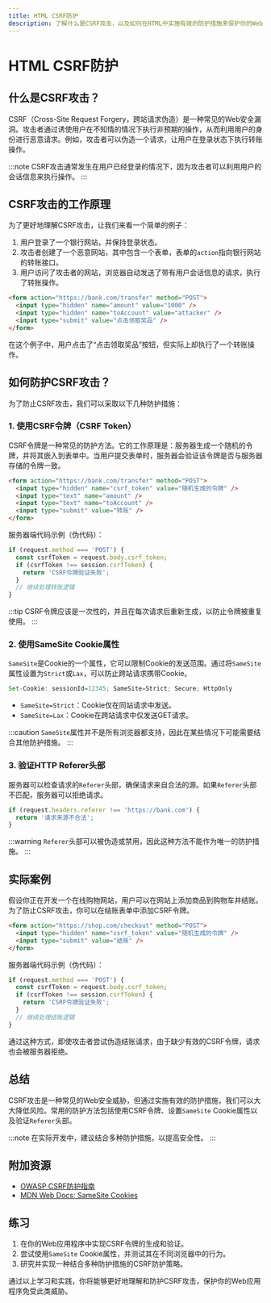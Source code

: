 ```yaml
---
title: HTML CSRF防护
description: 了解什么是CSRF攻击，以及如何在HTML中实施有效的防护措施来保护你的Web应用程序。
---
```


# HTML CSRF防护

## 什么是CSRF攻击？

CSRF（Cross-Site Request Forgery，跨站请求伪造）是一种常见的Web安全漏洞。攻击者通过诱使用户在不知情的情况下执行非预期的操作，从而利用用户的身份进行恶意请求。例如，攻击者可以伪造一个请求，让用户在登录状态下执行转账操作。

:::note
CSRF攻击通常发生在用户已经登录的情况下，因为攻击者可以利用用户的会话信息来执行操作。
:::

## CSRF攻击的工作原理

为了更好地理解CSRF攻击，让我们来看一个简单的例子：

1. 用户登录了一个银行网站，并保持登录状态。
2. 攻击者创建了一个恶意网站，其中包含一个表单，表单的`action`指向银行网站的转账接口。
3. 用户访问了攻击者的网站，浏览器自动发送了带有用户会话信息的请求，执行了转账操作。

```html
<form action="https://bank.com/transfer" method="POST">
  <input type="hidden" name="amount" value="1000" />
  <input type="hidden" name="toAccount" value="attacker" />
  <input type="submit" value="点击领取奖品" />
</form>
```

在这个例子中，用户点击了“点击领取奖品”按钮，但实际上却执行了一个转账操作。

## 如何防护CSRF攻击？

为了防止CSRF攻击，我们可以采取以下几种防护措施：

### 1. 使用CSRF令牌（CSRF Token）

CSRF令牌是一种常见的防护方法。它的工作原理是：服务器生成一个随机的令牌，并将其嵌入到表单中。当用户提交表单时，服务器会验证该令牌是否与服务器存储的令牌一致。

```html
<form action="https://bank.com/transfer" method="POST">
  <input type="hidden" name="csrf_token" value="随机生成的令牌" />
  <input type="text" name="amount" />
  <input type="text" name="toAccount" />
  <input type="submit" value="转账" />
</form>
```

服务器端代码示例（伪代码）：

```javascript
if (request.method === 'POST') {
  const csrfToken = request.body.csrf_token;
  if (csrfToken !== session.csrfToken) {
    return 'CSRF令牌验证失败';
  }
  // 继续处理转账逻辑
}
```

:::tip
CSRF令牌应该是一次性的，并且在每次请求后重新生成，以防止令牌被重复使用。
:::

### 2. 使用SameSite Cookie属性

`SameSite`是Cookie的一个属性，它可以限制Cookie的发送范围。通过将`SameSite`属性设置为`Strict`或`Lax`，可以防止跨站请求携带Cookie。

```javascript
Set-Cookie: sessionId=12345; SameSite=Strict; Secure; HttpOnly
```

- `SameSite=Strict`：Cookie仅在同站请求中发送。
- `SameSite=Lax`：Cookie在跨站请求中仅发送GET请求。

:::caution
`SameSite`属性并不是所有浏览器都支持，因此在某些情况下可能需要结合其他防护措施。
:::

### 3. 验证HTTP Referer头部

服务器可以检查请求的`Referer`头部，确保请求来自合法的源。如果`Referer`头部不匹配，服务器可以拒绝请求。

```javascript
if (request.headers.referer !== 'https://bank.com') {
  return '请求来源不合法';
}
```

:::warning
`Referer`头部可以被伪造或禁用，因此这种方法不能作为唯一的防护措施。
:::

## 实际案例

假设你正在开发一个在线购物网站，用户可以在网站上添加商品到购物车并结账。为了防止CSRF攻击，你可以在结账表单中添加CSRF令牌。

```html
<form action="https://shop.com/checkout" method="POST">
  <input type="hidden" name="csrf_token" value="随机生成的令牌" />
  <input type="submit" value="结账" />
</form>
```

服务器端代码示例（伪代码）：

```javascript
if (request.method === 'POST') {
  const csrfToken = request.body.csrf_token;
  if (csrfToken !== session.csrfToken) {
    return 'CSRF令牌验证失败';
  }
  // 继续处理结账逻辑
}
```

通过这种方式，即使攻击者尝试伪造结账请求，由于缺少有效的CSRF令牌，请求也会被服务器拒绝。

## 总结

CSRF攻击是一种常见的Web安全威胁，但通过实施有效的防护措施，我们可以大大降低风险。常用的防护方法包括使用CSRF令牌、设置`SameSite` Cookie属性以及验证`Referer`头部。

:::note
在实际开发中，建议结合多种防护措施，以提高安全性。
:::

## 附加资源

- [OWASP CSRF防护指南](https://owasp.org/www-community/attacks/csrf)
- [MDN Web Docs: SameSite Cookies](https://developer.mozilla.org/en-US/docs/Web/HTTP/Headers/Set-Cookie/SameSite)

## 练习

1. 在你的Web应用程序中实现CSRF令牌的生成和验证。
2. 尝试使用`SameSite` Cookie属性，并测试其在不同浏览器中的行为。
3. 研究并实现一种结合多种防护措施的CSRF防护策略。

通过以上学习和实践，你将能够更好地理解和防护CSRF攻击，保护你的Web应用程序免受此类威胁。
